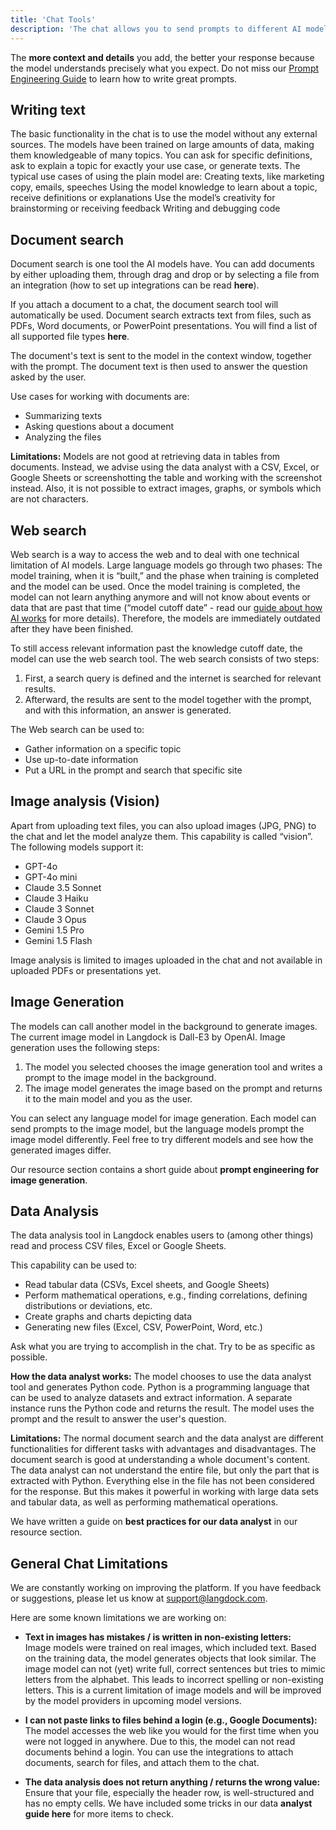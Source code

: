```yaml
---
title: 'Chat Tools'
description: 'The chat allows you to send prompts to different AI models and receive a response based on your question. You can use various tools to work with documents, search the web, or perform other operations in the chat. These tools are different capabilities the models have. Describe what you want to do, and the model will choose the right tool automatically based on your request.'
---
```


<Tip>The **more context and details** you add, the better your response because the model understands precisely what you expect. Do not miss our [Prompt Engineering Guide](https://docs.langdock.com/ressources/prompt-elements) to learn how to write great prompts.</Tip>

## Writing text
The basic functionality in the chat is to use the model without any external sources. The models have been trained on large amounts of data, making them knowledgeable of many topics. You can ask for specific definitions, ask to explain a topic for exactly your use case, or generate texts.
The typical use cases of using the plain model are:
Creating texts, like marketing copy, emails, speeches
Using the model knowledge to learn about a topic, receive definitions or explanations
Use the model’s creativity for brainstorming or receiving feedback
Writing and debugging code

## Document search
Document search is one tool the AI models have. You can add documents by either uploading them, through drag and drop or by selecting a file from an integration (how to set up integrations can be read **here**).

If you attach a document to a chat, the document search tool will automatically be used. Document search extracts text from files, such as PDFs, Word documents, or PowerPoint presentations. You will find a list of all supported file types **here**.

The document's text is sent to the model in the context window, together with the prompt. The document text is then used to answer the question asked by the user.

Use cases for working with documents are:
- Summarizing texts
- Asking questions about a document
- Analyzing the files

**Limitations:**
Models are not good at retrieving data in tables from documents. Instead, we advise using the data analyst with a CSV, Excel, or Google Sheets or screenshotting the table and working with the screenshot instead. Also, it is not possible to extract images, graphs, or symbols which are not characters.

## Web search
Web search is a way to access the web and to deal with one technical limitation of AI models. Large language models go through two phases: The model training, when it is “built,” and the phase when training is completed and the model can be used. Once the model training is completed, the model can not learn anything anymore and will not know about events or data that are past that time (“model cutoff date” - read our [guide about how AI works](https://docs.langdock.com/ressources/basics) for more details). Therefore, the models are immediately outdated after they have been finished.

To still access relevant information past the knowledge cutoff date, the model can use the web search tool. The web search consists of two steps:

1. First, a search query is defined and the internet is searched for relevant results.
2. Afterward, the results are sent to the model together with the prompt, and with this information, an answer is generated.

The Web search can be used to:
- Gather information on a specific topic
- Use up-to-date information
- Put a URL in the prompt and search that specific site
 
## Image analysis (Vision)
Apart from uploading text files, you can also upload images (JPG, PNG) to the chat and let the model analyze them. This capability is called “vision”. The following models support it:
- GPT-4o
- GPT-4o mini
- Claude 3.5 Sonnet
- Claude 3 Haiku
- Claude 3 Sonnet
- Claude 3 Opus
- Gemini 1.5 Pro
- Gemini 1.5 Flash

Image analysis is limited to images uploaded in the chat and not available in uploaded PDFs or presentations yet.

## Image Generation
The models can call another model in the background to generate images. The current image model in Langdock is Dall-E3 by OpenAI.
Image generation uses the following steps:

1. The model you selected chooses the image generation tool and writes a prompt to the image model in the background.
2. The image model generates the image based on the prompt and returns it to the main model and you as the user.

You can select any language model for image generation. Each model can send prompts to the image model, but the language models prompt the image model differently. Feel free to try different models and see how the generated images differ.

Our resource section contains a short guide about **prompt engineering for image generation**.

## Data Analysis
The data analysis tool in Langdock enables users to (among other things) read and process CSV files, Excel or Google Sheets.

This capability can be used to:
- Read tabular data (CSVs, Excel sheets, and Google Sheets)
- Perform mathematical operations, e.g., finding correlations, defining distributions or deviations, etc.
- Create graphs and charts depicting data
- Generating new files (Excel, CSV, PowerPoint, Word, etc.)

Ask what you are trying to accomplish in the chat. Try to be as specific as possible.

**How the data analyst works:**
The model chooses to use the data analyst tool and generates Python code. Python is a programming language that can be used to analyze datasets and extract information.
A separate instance runs the Python code and returns the result. The model uses the prompt and the result to answer the user's question.

**Limitations:**
The normal document search and the data analyst are different functionalities for different tasks with advantages and disadvantages. The document search is good at understanding a whole document's content. 
The data analyst can not understand the entire file, but only the part that is extracted with Python. Everything else in the file has not been considered for the response. But this makes it powerful in working with large data sets and tabular data, as well as performing mathematical operations.

We have written a guide on **best practices for our data analyst** in our resource section.

## General Chat Limitations
We are constantly working on improving the platform. If you have feedback or suggestions, please let us know at support@langdock.com. 

Here are some known limitations we are working on:
- **Text in images has mistakes / is written in non-existing letters:** <br />
Image models were trained on real images, which included text. Based on the training data, the model generates objects that look similar. The image model can not (yet) write full, correct sentences but tries to mimic letters from the alphabet. This leads to incorrect spelling or non-existing letters. This is a current limitation of image models and will be improved by the model providers in upcoming model versions.

- **I can not paste links to files behind a login (e.g., Google Documents):** <br />
The model accesses the web like you would for the first time when you were not logged in anywhere. Due to this, the model can not read documents behind a login. You can use the integrations to attach documents, search for files, and attach them to the chat.

- **The data analysis does not return anything / returns the wrong value:**
Ensure that your file, especially the header row, is well-structured and has no empty cells. We have included some tricks in our data **analyst guide here** for more items to check.

